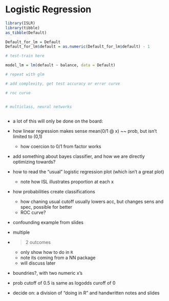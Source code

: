 # Logistic Regression

```r
library(ISLR)
library(tibble)
as_tibble(Default)
```


```r
Default_for_lm = Default
Default_for_lm$default = as.numeric(Default_for_lm$default) - 1

# test-train here

model_lm = lm(default ~ balance, data = Default)
```


```r
# repeat with glm
```


```r
# add complexity, get test accuracy or error curve
```


```r
# roc curve
```


```r

```


```r
# multiclass, neural networks
```


```r

```

- a lot of this will only be done on the board:

- how linear regression makes sense mean(0/1 @ x) ~~ prob, but isn't limited to (0,1)
    - how coercion to 0/1 from factor works
    
- add something about bayes classifier, and how we are directly optimizing towards?


    
- how to read the "usual" logistic regression plot (which isn't a great plot)
    - note how ISL illustrates proportion at each x

- how probabilities create classifications
    - how chaning usual cutoff usually lowers acc, but changes sens and spec, possible for better
    - ROC curve?

- confounding example from slides
- multiple

- >2 outcomes
    - only show how to do in `R`
    - note its coming from a NN package
    - will discuss later

- boundries?, with two numeric x's


- prob cutoff of 0.5 is same as logodds curoff of 0

- decide on: a division of "doing in R" and handwritten notes and slides
